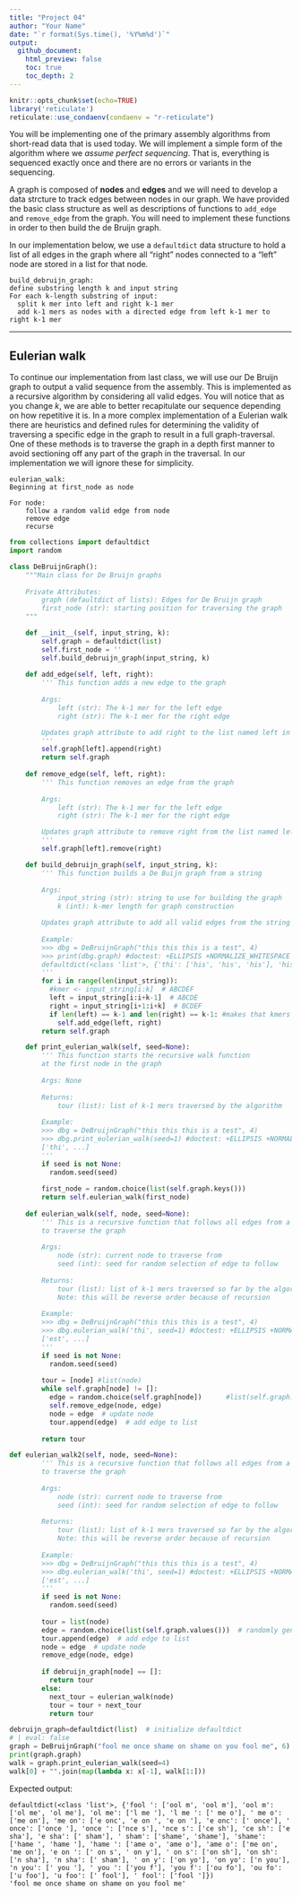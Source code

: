 ```yaml
---
title: "Project 04"
author: "Your Name"
date: "`r format(Sys.time(), '%Y%m%d')`"
output:
  github_document:
    html_preview: false
    toc: true
    toc_depth: 2
---
```


```r
knitr::opts_chunk$set(echo=TRUE)
library('reticulate')
reticulate::use_condaenv(condaenv = "r-reticulate")
```

You will be implementing one of the primary assembly algorithms from short-read data that is used today. We will implement a simple form of the algorithm where we _assume perfect sequencing_. That is, everything is sequenced exactly once and there are no errors or variants in the sequencing. 

A graph is composed of **nodes** and **edges** and we will need to develop a data strcture to track edges between nodes in our graph. We have provided the basic class structure as well as descriptions of functions to `add_edge` and `remove_edge` from the graph. You will need to implement these functions in order to then build the de Bruijn graph. 

In our implementation below, we use a `defaultdict` data structure to hold a list of all edges in the graph where all "right" nodes connected to a "left" node are stored in a list for that node.

```
build_debruijn_graph:
define substring length k and input string
For each k-length substring of input:
  split k mer into left and right k-1 mer
  add k-1 mers as nodes with a directed edge from left k-1 mer to right k-1 mer
```

---
## Eulerian walk

To continue our implementation from last class, we will use our De Bruijn graph to output a valid sequence from the assembly. This is implemented as a recursive algorithm by considering all valid edges. You will notice that as you change $k$, we are able to better recapitulate our sequence depending on how repetitive it is. In a more complex implementation of a Eulerian walk there are heuristics and defined rules for determining the validity of traversing a specific edge in the graph to result in a full graph-traversal. One of these methods is to traverse the graph in a depth first manner to avoid sectioning off any part of the graph in the traversal. In our implementation we will ignore these for simplicity.

```
eulerian_walk:
Beginning at first_node as node

For node:
    follow a random valid edge from node
    remove edge
    recurse
```

```python
from collections import defaultdict
import random

class DeBruijnGraph():
    """Main class for De Bruijn graphs
    
    Private Attributes:
        graph (defaultdict of lists): Edges for De Bruijn graph
        first_node (str): starting position for traversing the graph
    """

    def __init__(self, input_string, k):
        self.graph = defaultdict(list)
        self.first_node = ''
        self.build_debruijn_graph(input_string, k)
        
    def add_edge(self, left, right):
        ''' This function adds a new edge to the graph
        
        Args:
            left (str): The k-1 mer for the left edge
            right (str): The k-1 mer for the right edge

        Updates graph attribute to add right to the list named left in defaultdict   
        '''
        self.graph[left].append(right)
        return self.graph
        
    def remove_edge(self, left, right):
        ''' This function removes an edge from the graph
        
        Args:
            left (str): The k-1 mer for the left edge
            right (str): The k-1 mer for the right edge

        Updates graph attribute to remove right from the list named left in defaultdict
        '''
        self.graph[left].remove(right)

    def build_debruijn_graph(self, input_string, k):
        ''' This function builds a De Buijn graph from a string
        
        Args:
            input_string (str): string to use for building the graph
            k (int): k-mer length for graph construction

        Updates graph attribute to add all valid edges from the string
        
        Example:
        >>> dbg = DeBruijnGraph("this this this is a test", 4)
        >>> print(dbg.graph) #doctest: +ELLIPSIS +NORMALIZE_WHITESPACE
        defaultdict(<class 'list'>, {'thi': ['his', 'his', 'his'], 'his': ['is ', 'is ', 'is '], ...)
        '''
        for i in range(len(input_string)):
          #kmer <- input_string[i:k]  # ABCDEF
          left = input_string[i:i+k-1]  # ABCDE
          right = input_string[i+1:i+k]  # BCDEF
          if len(left) == k-1 and len(right) == k-1: #makes that kmers are proper length
            self.add_edge(left, right)
        return self.graph

    def print_eulerian_walk(self, seed=None):
        ''' This function starts the recursive walk function
        at the first node in the graph
        
        Args: None
        
        Returns:
            tour (list): list of k-1 mers traversed by the algorithm
        
        Example:
        >>> dbg = DeBruijnGraph("this this this is a test", 4)
        >>> dbg.print_eulerian_walk(seed=1) #doctest: +ELLIPSIS +NORMALIZE_WHITESPACE
        ['thi', ...]
        '''
        if seed is not None:
          random.seed(seed)
        
        first_node = random.choice(list(self.graph.keys()))
        return self.eulerian_walk(first_node)
        
    def eulerian_walk(self, node, seed=None):
        ''' This is a recursive function that follows all edges from a node
        to traverse the graph
        
        Args: 
            node (str): current node to traverse from
            seed (int): seed for random selection of edge to follow
        
        Returns:
            tour (list): list of k-1 mers traversed so far by the algorithm
            Note: this will be reverse order because of recursion
            
        Example:
        >>> dbg = DeBruijnGraph("this this this is a test", 4)
        >>> dbg.eulerian_walk('thi', seed=1) #doctest: +ELLIPSIS +NORMALIZE_WHITESPACE
        ['est', ...]
        '''
        if seed is not None:
          random.seed(seed)
          
        tour = [node] #list(node)
        while self.graph[node] != []:
          edge = random.choice(self.graph[node])      #list(self.graph.values()))  # randomly generate edge from node
          self.remove_edge(node, edge)
          node = edge  # update node 
          tour.append(edge)  # add edge to list
          
        return tour
```


```python
def eulerian_walk2(self, node, seed=None):
        ''' This is a recursive function that follows all edges from a node
        to traverse the graph
        
        Args: 
            node (str): current node to traverse from
            seed (int): seed for random selection of edge to follow
        
        Returns:
            tour (list): list of k-1 mers traversed so far by the algorithm
            Note: this will be reverse order because of recursion
            
        Example:
        >>> dbg = DeBruijnGraph("this this this is a test", 4)
        >>> dbg.eulerian_walk('thi', seed=1) #doctest: +ELLIPSIS +NORMALIZE_WHITESPACE
        ['est', ...]
        '''
        if seed is not None:
          random.seed(seed)
        
        tour = list(node)  
        edge = random.choice(list(self.graph.values()))  # randomly generate edge from node
        tour.append(edge)  # add edge to list
        node = edge  # update node 
        remove_edge(node, edge)
        
        if debruijn_graph[node] == []:
          return tour
        else:
          next_tour = eulerian_walk(node)
          tour = tour + next_tour
          return tour
```

```python
debruijn_graph=defaultdict(list)  # initialize defaultdict
# | eval: false
graph = DeBruijnGraph("fool me once shame on shame on you fool me", 6)
print(graph.graph)
walk = graph.print_eulerian_walk(seed=4)
walk[0] + "".join(map(lambda x: x[-1], walk[1:]))
```

Expected output:
```python-traceback
defaultdict(<class 'list'>, {'fool ': ['ool m', 'ool m'], 'ool m': ['ol me', 'ol me'], 'ol me': ['l me '], 'l me ': [' me o'], ' me o': ['me on'], 'me on': ['e onc', 'e on ', 'e on '], 'e onc': [' once'], ' once': ['once '], 'once ': ['nce s'], 'nce s': ['ce sh'], 'ce sh': ['e sha'], 'e sha': [' sham'], ' sham': ['shame', 'shame'], 'shame': ['hame ', 'hame '], 'hame ': ['ame o', 'ame o'], 'ame o': ['me on', 'me on'], 'e on ': [' on s', ' on y'], ' on s': ['on sh'], 'on sh': ['n sha'], 'n sha': [' sham'], ' on y': ['on yo'], 'on yo': ['n you'], 'n you': [' you '], ' you ': ['you f'], 'you f': ['ou fo'], 'ou fo': ['u foo'], 'u foo': [' fool'], ' fool': ['fool ']})
'fool me once shame on shame on you fool me'
```
